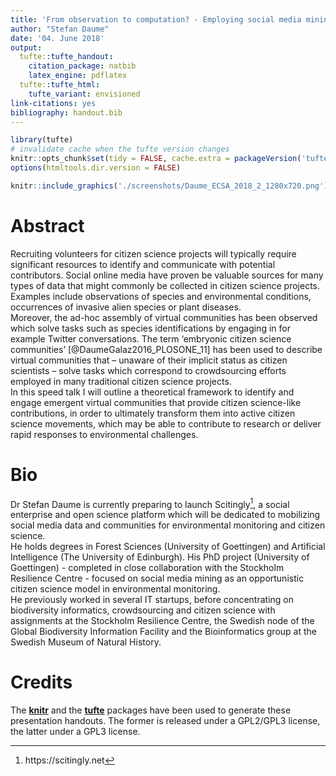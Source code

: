 ```yaml
---
title: 'From observation to computation? - Employing social media mining and artificial intelligence to mobilize new citizen science movements.'
author: "Stefan Daume"
date: '04. June 2018'
output:
  tufte::tufte_handout:
    citation_package: natbib
    latex_engine: pdflatex
  tufte::tufte_html:
    tufte_variant: envisioned
link-citations: yes
bibliography: handout.bib
---
```


```r
library(tufte)
# invalidate cache when the tufte version changes
knitr::opts_chunk$set(tidy = FALSE, cache.extra = packageVersion('tufte'))
options(htmltools.dir.version = FALSE)
```


```r
knitr::include_graphics('./screenshots/Daume_ECSA_2018_2_1280x720.png')
```


# Abstract
Recruiting volunteers for citizen science projects will typically require significant resources to identify and communicate with potential contributors.  Social online media have proven be valuable sources for many types of data that might commonly be collected in citizen science projects. Examples include observations of species and environmental conditions, occurrences of invasive alien species or plant diseases.  
Moreover, the ad-hoc assembly of virtual communities has been observed which solve tasks such as species identifications by engaging in for example Twitter conversations. The term ‘embryonic citizen science communities’ [@DaumeGalaz2016_PLOSONE_11] has been used to describe virtual communities that – unaware of their implicit status as citizen scientists – solve tasks which correspond to crowdsourcing efforts employed in many traditional citizen science projects.   
In this speed talk I will outline a theoretical framework to identify and engage emergent virtual communities that provide citizen science-like contributions, in order to ultimately transform them into active citizen science movements, which may be able to contribute to research or deliver rapid responses to environmental challenges.


# Bio
Dr Stefan Daume is currently preparing to launch Scitingly^[https://scitingly.net], a social enterprise and open science platform which will be dedicated to mobilizing social media data and communities for environmental monitoring and citizen science.   
He holds degrees in Forest Sciences (University of Goettingen) and Artificial Intelligence (The University of Edinburgh). His PhD project (University of Goettingen) - completed in close collaboration with the Stockholm Resilience Centre - focused on social media mining as an opportunistic citizen science model in environmental monitoring.   
He previously worked in several IT startups, before concentrating on biodiversity informatics, crowdsourcing and citizen science with assignments at the Stockholm Resilience Centre, the Swedish node of the Global Biodiversity Information Facility and the Bioinformatics group at the Swedish Museum of Natural History.



# Credits
The **[knitr](https://github.com/yihui/knitr)** and the **[tufte](https://github.com/rstudio/tufte)** packages have been used to generate these presentation handouts. The former is released under a GPL2/GPL3 license, the latter under a GPL3 license.


